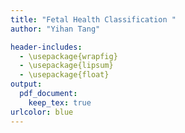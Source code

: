 ```yaml
---
title: "Fetal Health Classification "
author: "Yihan Tang"

header-includes:
  - \usepackage{wrapfig}
  - \usepackage{lipsum}
  - \usepackage{float}
output: 
  pdf_document:
    keep_tex: true
urlcolor: blue
---
```



